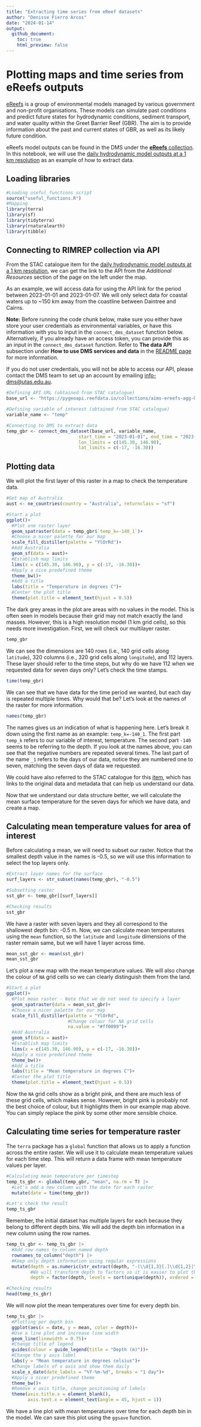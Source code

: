 ```yaml
---
title: "Extracting time series from eReef datasets"
author: "Denisse Fierro Arcos"
date: "2024-01-14"
output:
  github_document:
    toc: true
    html_preview: false
---
```


# Plotting maps and time series from eReefs outputs

[eReefs](https://research.csiro.au/ereefs/) is a group of environmental models managed by various government and non-profit organisations. These models can simulate past conditions and predict future states for hydrodynamic conditions, sediment transport, and water quality within the Greet Barrier Reef (GBR). The aim is to provide information about the past and current states of GBR, as well as its likely future condition.  
  
eReefs model outputs can be found in the DMS under the [**eReefs** collection](https://stac.reefdata.io/browser/collections/ereefs). In this notebook, we will use the [daily hydrodynamic model outputs at a 1 km resolution](https://stac.reefdata.io/browser/collections/ereefs/items/aims-ereefs-agg-hydrodynamic-1km-daily?.asset=asset-data) as an example of how to extract data.  
  
## Loading libraries
  
```r
#Loading useful_functions script
source("useful_functions.R")
#Mapping
library(terra)
library(sf)
library(tidyterra)
library(rnaturalearth)
library(tibble)
```

## Connecting to RIMREP collection via API

From the STAC catalogue item for the [daily hydrodynamic model outputs at a 1 km resolution](https://stac.reefdata.io/browser/collections/ereefs/items/aims-ereefs-agg-hydrodynamic-1km-daily?.asset=asset-data), we can get the link to the API from the *Additional Resources* section of the page on the left under the map.  
    
As an example, we will access data for using the API link for the period between 2023-01-01 and 2023-01-07. We will only select data for coastal waters up to ~150 km away from the coastline between Daintree and Cairns.  
  
**Note:** Before running the code chunk below, make sure you either have store your user credentials as environmental variables, or have this information with you to input in the `connect_dms_dataset` function below. Alternatively, if you already have an access token, you can provide this as an input in the `connect_dms_dataset` function. Refer to **The data API** subsection under **How to use DMS services and data** in the [README page](https://github.com/aodn/rimrep-training/blob/main/CoTS-training-Jan2024/README.md) for more information.  
  
If you do not user credentials, you will not be able to access our API, please contact the DMS team to set up an account by emailing [info-dms@utas.edu.au](mailto:info-dms@utas.edu.au).  
    
```r
#Defining API URL (obtained from STAC catalogue)
base_url <- "https://pygeoapi.reefdata.io/collections/aims-ereefs-agg-hydrodynamic-1km-daily/"

#Defining variable of interest (obtained from STAC catalogue)
variable_name <- "temp"

#Connecting to DMS to extract data
temp_gbr <- connect_dms_dataset(base_url, variable_name,
                           start_time = "2023-01-01", end_time = "2023-01-07", 
                           lon_limits = c(145.30, 146.90),
                           lat_limits = c(-17, -16.30))
```
  
## Plotting data 
We will plot the first layer of this raster in a map to check the temperature data.  
  
```r
#Get map of Australia
aust <- ne_countries(country = "Australia", returnclass = "sf")

#Start a plot
ggplot()+
  #Plot one raster layer
  geom_spatraster(data = temp_gbr$`temp_k=-140_1`)+
  #Choose a nicer palette for our map
  scale_fill_distiller(palette = "YlOrRd")+
  #Add Australia
  geom_sf(data = aust)+
  #Establish map limits
  lims(x = c(145.30, 146.90), y = c(-17, -16.30))+
  #Apply a nice predefined theme
  theme_bw()+
  #Add a title
  labs(title = "Temperature in degrees C")+
  #Center the plot title
  theme(plot.title = element_text(hjust = 0.5))
```
  
The dark grey areas in the plot are areas with no values in the model. This is often seen in models because their grid may not match exactly the land masses. However, this is a high resolution model (1 km grid cells), so this needs more investigation. First, we will check our multilayer raster.  
  
```r
temp_gbr
```
    
We can see the dimensions are 140 rows (i.e., 140 grid cells along `latitude`), 320 columns (i.e., 320 grid cells along `longitude`), and 112 layers. These layer should refer to the time steps, but why do we have 112 when we requested data for seven days only? Let's check the time stamps.  
  
```r
time(temp_gbr)
```
  
We can see that we have data for the time period we wanted, but each day is repeated multiple times. Why would that be? Let's look at the names of the raster for more information.  
  
```r
names(temp_gbr)
```
  
The names gives us an indication of what is happening here. Let's break it down using the first name as an example: `temp_k=-140_1`. The first part `temp_k` refers to our variable of interest, temperature. The second part `-140` seems to be referring to the depth. If you look at the names above, you can see that the negative numbers are repeated several times. The last part of the name `_1` refers to the days of our data, notice they are numbered one to seven, matching the seven days of data we requested.  
  
We could have also referred to the STAC catalogue for this [item](https://stac.reefdata.io/browser/collections/ereefs/items/aims-ereefs-agg-hydrodynamic-1km-daily?.language=en-AU&.asset=asset-data), which has links to the original data and metadata that can help us understand our data.  
  
Now that we understand our data structure better, we will calculate the mean surface temperature for the seven days for which we have data, and create a map.  
  
## Calculating mean temperature values for area of interest
Before calculating a mean, we will need to subset our raster. Notice that the smallest depth value in the names is -0.5, so we will use this information to select the top layers only.  
  
```r
#Extract layer names for the surface
surf_layers <- str_subset(names(temp_gbr), "-0.5")

#Subsetting raster
sst_gbr <- temp_gbr[[surf_layers]]

#Checking results
sst_gbr
```
  
We have a raster with seven layers and they all correspond to the shallowest depth bin: -0.5 m. Now, we can calculate mean temperatures using the `mean` function, so the `latitude` and `longitude` dimensions of the raster remain same, but we will have 1 layer across time.  
  
```r
mean_sst_gbr <- mean(sst_gbr)
mean_sst_gbr
```
    
Let's plot a new map with the mean temperature values. We will also change the colour of `NA` grid cells so we can clearly distinguish them from the land.  
  
```r
#Start a plot
ggplot()+
  #Plot mean raster - Note that we do not need to specify a layer
  geom_spatraster(data = mean_sst_gbr)+
  #Choose a nicer palette for our map
  scale_fill_distiller(palette = "YlOrRd", 
                       #Change colour for NA grid cells
                       na.value = "#ff0099")+
  #Add Australia
  geom_sf(data = aust)+
  #Establish map limits
  lims(x = c(145.30, 146.90), y = c(-17, -16.30))+
  #Apply a nice predefined theme
  theme_bw()+
  #Add a title
  labs(title = "Mean temperature in degrees C")+
  #Center the plot title
  theme(plot.title = element_text(hjust = 0.5))
```
  
Now the `NA` grid cells show as a bright pink, and there are much less of these grid cells, which makes sense. However, bright pink is probably not the best choice of colour, but it highlights them in our example map above. You can simply replace the pink by some other more sensible choice.    
    
## Calculating time series for temperature raster
The `terra` package has a `global` function that allows us to apply a function across the entire raster. We will use it to calculate mean temperature values for each time step. This will return a data frame with mean temperature values per layer.    
  
```r
#Calculating mean temperature per timestep
temp_ts_gbr <- global(temp_gbr, "mean", na.rm = T) |> 
  #Let's add a new column with the date for each raster
  mutate(date = time(temp_gbr))

#Let's check the result
temp_ts_gbr
```
  
Remember, the initial dataset has multiple layers for each because they belong to different depth bins. We will add the depth bin information in a new column using the row names.  
  
```r
temp_ts_gbr <- temp_ts_gbr |> 
  #Add row names to column named depth
  rownames_to_column("depth") |> 
  #Keep only depth information using regular expressions
  mutate(depth = as.numeric(str_extract(depth, "-(\\d{1,3}[.]\\d{1,2}|\\d{1,3})_", group = 1)),
         #We will transform depth to factors so it is easier to plot the data
         depth = factor(depth, levels = sort(unique(depth)), ordered = T))

#Checking results
head(temp_ts_gbr)
```
  
We will now plot the mean temperatures over time for every depth bin.  
  
```r
temp_ts_gbr |> 
  #Plotting per depth bin
  ggplot(aes(x = date, y = mean, color = depth))+
  #Use a line plot and increase line width
  geom_line(linewidth = 0.75)+
  #Change title of legend
  guides(colour = guide_legend(title = "Depth (m)"))+
  #Change the y axis label
  labs(y = "Mean temperature in degrees celsius")+
  #Change labels of x axis and show them daily
  scale_x_date(date_labels = "%Y-%m-%d", breaks = "1 day")+
  #Apply a nicer predefined theme
  theme_bw()+
  #Remove x axis title, change positioning of labels
  theme(axis.title.x = element_blank(), 
        axis.text.x = element_text(angle = 45, hjust = 1))
```
   
We have a line plot with mean temperatures over time for each depth bin in the model. We can save this plot using the `ggsave` function.  
  
